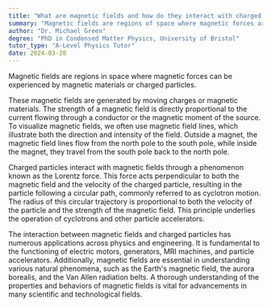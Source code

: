 ```yaml
---
title: "What are magnetic fields and how do they interact with charged particles?"
summary: "Magnetic fields are regions of space where magnetic forces are experienced by magnetic materials or charged particles."
author: "Dr. Michael Green"
degree: "PhD in Condensed Matter Physics, University of Bristol"
tutor_type: "A-Level Physics Tutor"
date: 2024-03-28
---
```


Magnetic fields are regions in space where magnetic forces can be experienced by magnetic materials or charged particles.

These magnetic fields are generated by moving charges or magnetic materials. The strength of a magnetic field is directly proportional to the current flowing through a conductor or the magnetic moment of the source. To visualize magnetic fields, we often use magnetic field lines, which illustrate both the direction and intensity of the field. Outside a magnet, the magnetic field lines flow from the north pole to the south pole, while inside the magnet, they travel from the south pole back to the north pole.

Charged particles interact with magnetic fields through a phenomenon known as the Lorentz force. This force acts perpendicular to both the magnetic field and the velocity of the charged particle, resulting in the particle following a circular path, commonly referred to as cyclotron motion. The radius of this circular trajectory is proportional to both the velocity of the particle and the strength of the magnetic field. This principle underlies the operation of cyclotrons and other particle accelerators.

The interaction between magnetic fields and charged particles has numerous applications across physics and engineering. It is fundamental to the functioning of electric motors, generators, MRI machines, and particle accelerators. Additionally, magnetic fields are essential in understanding various natural phenomena, such as the Earth's magnetic field, the aurora borealis, and the Van Allen radiation belts. A thorough understanding of the properties and behaviors of magnetic fields is vital for advancements in many scientific and technological fields.
    